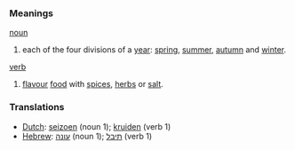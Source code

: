 ===Meanings===
[[noun]]
# each of the four divisions of a [[year]]: [[spring]], [[summer]], [[autumn]] and [[winter]].

[[verb]]
# [[flavour]] [[food]] with [[spice|spices]], [[herb|herbs]] or [[salt]].

===Translations===
* [[Dutch]]: [[seizoen]] (noun 1); [[kruiden]] (verb 1)
* [[Hebrew]]: [[עונה]] (noun 1);  [[תיבל]] (verb 1)
